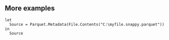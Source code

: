 ## More examples

```powerquery
let
  Source = Parquet.Metadata(File.Contents("C:\myfile.snappy.parquet"))
in
  Source
```

